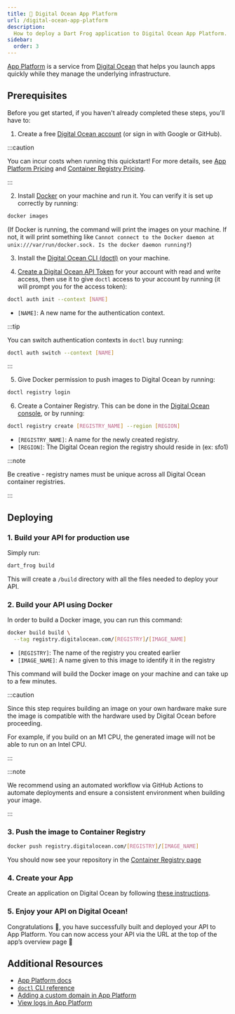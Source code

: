 ```yaml
---
title: 🌊 Digital Ocean App Platform
url: /digital-ocean-app-platform
description:
  How to deploy a Dart Frog application to Digital Ocean App Platform.
sidebar:
  order: 3
---
```


[App Platform](https://www.digitalocean.com/products/app-platform) is a service
from [Digital Ocean](https://www.digitalocean.com) that helps you launch apps
quickly while they manage the underlying infrastructure.

## Prerequisites

Before you get started, if you haven't already completed these steps, you'll
have to:

1. Create a free
   [Digital Ocean account](https://cloud.digitalocean.com/registrations/new) (or
   sign in with Google or GitHub).

:::caution

You can incur costs when running this quickstart! For more details, see
[App Platform Pricing](https://www.digitalocean.com/pricing/app-platform) and
[Container Registry Pricing](https://www.digitalocean.com/pricing/container-registry).

:::

2. Install [Docker](https://docs.docker.com/get-docker/) on your machine and run
   it. You can verify it is set up correctly by running:

```bash
docker images
```

(If Docker is running, the command will print the images on your machine. If
not, it will print something like
`Cannot connect to the Docker daemon at unix:///var/run/docker.sock. Is the docker daemon running?`)

3. Install the
   [Digital Ocean CLI (doctl)](https://docs.digitalocean.com/reference/doctl/how-to/install)
   on your machine.

4. [Create a Digital Ocean API Token](https://docs.digitalocean.com/reference/api/create-personal-access-token)
   for your account with read and write access, then use it to give `doctl`
   access to your account by running (it will prompt you for the access token):

```bash
doctl auth init --context [NAME]
```

- `[NAME]`: A new name for the authentication context.

:::tip

You can switch authentication contexts in `doctl` buy running:

```bash
doctl auth switch --context [NAME]
```

:::

5. Give Docker permission to push images to Digital Ocean by running:

```bash
doctl registry login
```

6. Create a Container Registry. This can be done in the
   [Digital Ocean console](https://docs.digitalocean.com/products/container-registry/quickstart/#create-a-registry),
   or by running:

```bash
doctl registry create [REGISTRY_NAME] --region [REGION]
```

- `[REGISTRY_NAME]`: A name for the newly created registry.
- `[REGION]`: The Digital Ocean region the registry should reside in (ex: sfo1)

:::note

Be creative - registry names must be unique across all Digital Ocean container
registries.

:::

## Deploying

### 1. Build your API for production use

Simply run:

```bash
dart_frog build
```

This will create a `/build` directory with all the files needed to deploy your
API.

### 2. Build your API using Docker

In order to build a Docker image, you can run this command:

```bash
docker build build \
  --tag registry.digitalocean.com/[REGISTRY]/[IMAGE_NAME]
```

- `[REGISTRY]`: The name of the registry you created earlier
- `[IMAGE_NAME]`: A name given to this image to identify it in the registry

This command will build the Docker image on your machine and can take up to a
few minutes.

:::caution

Since this step requires building an image on your own hardware make sure the
image is compatible with the hardware used by Digital Ocean before proceeding.

For example, if you build on an M1 CPU, the generated image will not be able to
run on an Intel CPU.

:::

:::note

We recommend using an automated workflow via GitHub Actions to automate
deployments and ensure a consistent environment when building your image.

:::

### 3. Push the image to Container Registry

```bash
docker push registry.digitalocean.com/[REGISTRY]/[IMAGE_NAME]
```

You should now see your repository in the
[Container Registry page](https://cloud.digitalocean.com/registry)

### 4. Create your App

Create an application on Digital Ocean by following
[these instructions](https://docs.digitalocean.com/products/app-platform/how-to/deploy-from-container-images/#deploy-resource-using-a-container-image-as-the-source).

### 5. Enjoy your API on Digital Ocean!

Congratulations 🎉, you have successfully built and deployed your API to App
Platform. You can now access your API via the URL at the top of the app’s
overview page 🎉

## Additional Resources

- [App Platform docs](https://docs.digitalocean.com/products/app-platform)
- [`doctl` CLI reference](https://docs.digitalocean.com/reference/doctl)
- [Adding a custom domain in App Platform](https://docs.digitalocean.com/products/app-platform/how-to/manage-domains)
- [View logs in App Platform](https://docs.digitalocean.com/products/app-platform/how-to/view-logs)
